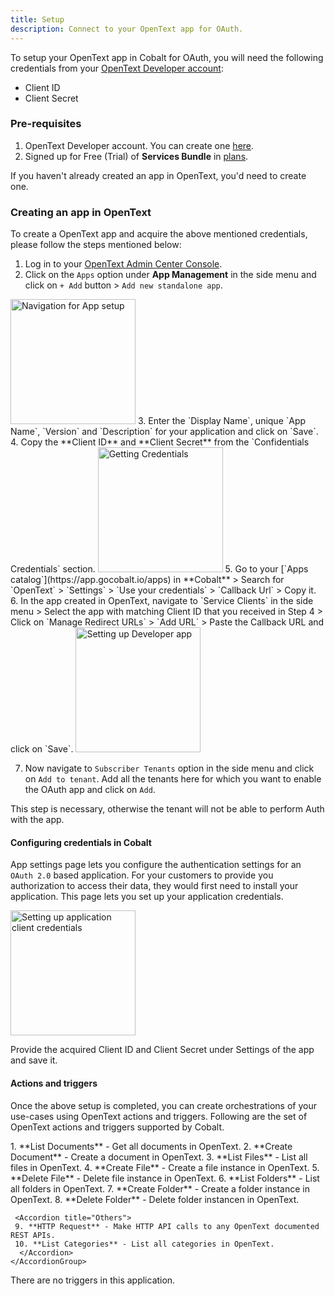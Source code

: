 ```yaml
---
title: Setup
description: Connect to your OpenText app for OAuth.
---
```

To setup your OpenText app in Cobalt for OAuth, you will need the following credentials from your [OpenText Developer account](https://developer.opentext.com/):
- Client ID
- Client Secret

### Pre-requisites

1. OpenText Developer account. You can create one [here](https://ui.otiam.opentext.com/#/walkup).
2. Signed up for Free (Trial) of **Services Bundle** in [plans](https://developer.opentext.com/plans).


<Info>If you haven't already created an app in OpenText, you'd need to create one.</Info>

### Creating an app in OpenText

To create a OpenText app and acquire the above mentioned credentials, please follow the steps mentioned below:

1. Log in to your [OpenText Admin Center Console](https://developer.opentext.com/).
2. Click on the `Apps` option under **App Management** in the side menu and click on `+ Add` button > `Add new standalone app`.
<img height="200" src="/images/Opentext/opentext_navigation.png" alt="Navigation for App setup"/>
3. Enter the `Display Name`, unique `App Name`, `Version` and `Description` for your application and click on `Save`.
4. Copy the **Client ID** and **Client Secret** from the `Confidentials Credentials` section.
<img height="200" src="/images/Opentext/opentext_credentials.png" alt="Getting Credentials"/>
5. Go to your [`Apps catalog`](https://app.gocobalt.io/apps) in **Cobalt** > Search for `OpenText` > `Settings` > `Use your credentials` > `Callback Url` > Copy it.
6. In the app created in OpenText, navigate to `Service Clients` in the side menu > Select the app with matching Client ID that you received in Step 4 > Click on `Manage Redirect URLs` > `Add URL` > Paste the Callback URL and click on `Save`.
<img height="200" src="/images/Opentext/opentext_config.png" alt="Setting up Developer app"/>

7. Now navigate to `Subscriber Tenants` option in the side menu and click on `Add to tenant`. Add all the tenants here for which you want to enable the OAuth app and click on `Add`.
<Note>
This step is necessary, otherwise the tenant will not be able to perform Auth with the app.
</Note>


#### Configuring credentials in Cobalt
App settings page lets you configure the authentication settings for an `OAuth 2.0` based application. For your customers to provide you authorization to access their data,
they would first need to install your application. This page lets you set up your application credentials.

<img height="200" src="/images/Opentext/opentext_cobalt.png" alt="Setting up application client credentials"/>

Provide the acquired Client ID and Client Secret under Settings of the app and save it.


#### Actions and triggers
Once the above setup is completed, you can create orchestrations of your use-cases using OpenText actions and triggers. Following are the set of OpenText actions and triggers
supported by Cobalt.

<Tabs>
  <Tab title="Actions">
  <AccordionGroup>
  <Accordion title="Documents">
     1. **List Documents** - Get all documents in OpenText.
     2. **Create Document** - Create a document in OpenText.
     </Accordion>
     <Accordion title="Files">
     3. **List Files** - List all files in OpenText.
     4. **Create File** - Create a file instance in OpenText.
     5. **Delete File** - Delete file instance in OpenText.
      </Accordion>
     <Accordion title="Folders">
     6. **List Folders** - List all folders in OpenText.
     7. **Create Folder** - Create a folder instance in OpenText.
     8. **Delete Folder** - Delete folder instancen in OpenText.
      </Accordion>

     <Accordion title="Others">
     9. **HTTP Request** - Make HTTP API calls to any OpenText documented REST APIs.
     10. **List Categories** - List all categories in OpenText.
      </Accordion>
    </AccordionGroup>
  </Tab>
  
  <Tab title="Triggers">
        There are no triggers in this application.
  </Tab>
</Tabs>
